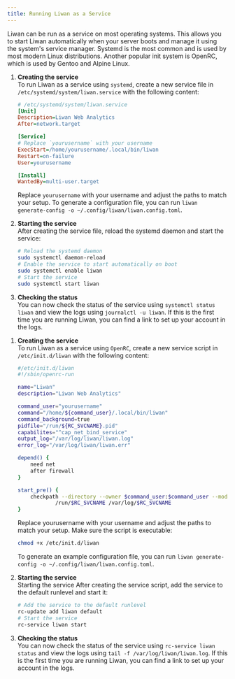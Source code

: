 ```yaml
---
title: Running Liwan as a Service
---
```



Liwan can be run as a service on most operating systems. This allows you to start Liwan automatically when your server boots and manage it using the system's service manager.
Systemd is the most common and is used by most modern Linux distributions. Another popular init system is OpenRC, which is used by Gentoo and Alpine Linux.

<Tabs syncKey="init"><TabItem icon="rocket" label="systemd">
<Steps>
1.  **Creating the service**\
    To run Liwan as a service using `systemd`, create a new service file in `/etc/systemd/system/liwan.service` with the following content:
    ```ini
    # /etc/systemd/system/liwan.service
    [Unit]
    Description=Liwan Web Analytics
    After=network.target

    [Service]
    # Replace `yourusername` with your username
    ExecStart=/home/yourusername/.local/bin/liwan
    Restart=on-failure
    User=yourusername

    [Install]
    WantedBy=multi-user.target
    ```

    Replace `yourusername` with your username and adjust the paths to match your setup.
    To generate a configuration file, you can run `liwan generate-config -o ~/.config/liwan/liwan.config.toml`.

2.  **Starting the service**\
    After creating the service file, reload the systemd daemon and start the service:

    ```sh
    # Reload the systemd daemon
    sudo systemctl daemon-reload
    # Enable the service to start automatically on boot
    sudo systemctl enable liwan
    # Start the service
    sudo systemctl start liwan
    ```

3.  **Checking the status**\
    You can now check the status of the service using `systemctl status liwan` and view the logs using `journalctl -u liwan`.
    If this is the first time you are running Liwan, you can find a link to set up your account in the logs.

</Steps></TabItem>
<TabItem icon="rocket" label="OpenRC">
<Steps>

1. **Creating the service**\
   To run Liwan as a service using `OpenRC`, create a new service script in `/etc/init.d/liwan` with the following content:

    ```sh
    #/etc/init.d/liwan
    #!/sbin/openrc-run

    name="Liwan"
    description="Liwan Web Analytics"

    command_user="yourusername"
    command="/home/${command_user}/.local/bin/liwan"
    command_background=true
    pidfile="/run/${RC_SVCNAME}.pid"
    capabilites="^cap_net_bind_service"
    output_log="/var/log/liwan/liwan.log"
    error_log="/var/log/liwan/liwan.err"

    depend() {
        need net
        after firewall
    }

    start_pre() {
        checkpath --directory --owner $command_user:$command_user --mode 0775 \
                /run/$RC_SVCNAME /var/log/$RC_SVCNAME
    }
   ```

   Replace yourusername with your username and adjust the paths to match your setup. Make sure the script is executable:

   ```sh
   chmod +x /etc/init.d/liwan
   ```

   To generate an example configuration file, you can run `liwan generate-config -o ~/.config/liwan/liwan.config.toml`.

2. **Starting the service**\
   Starting the service
   After creating the service script, add the service to the default runlevel and start it:

   ```sh
   # Add the service to the default runlevel
   rc-update add liwan default
   # Start the service
   rc-service liwan start
   ```

3. **Checking the status**\
   You can now check the status of the service using `rc-service liwan status` and view the logs using `tail -f /var/log/liwan/liwan.log`.
   If this is the first time you are running Liwan, you can find a link to set up your account in the logs.

</Steps>
</TabItem></Tabs>
